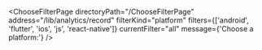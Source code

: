

<ChooseFilterPage
  directoryPath="/ChooseFilterPage"
  address="/lib/analytics/record"
  filterKind="platform"
  filters={['android', 'flutter', 'ios', 'js', 'react-native']}
  currentFilter="all"
  message={'Choose a platform:'}
/>

